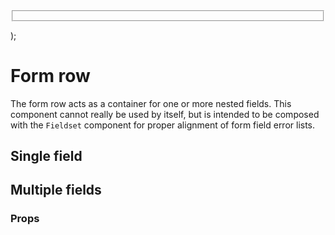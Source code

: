 

  <form>
    <Fieldset>
      <Story />
    </Fieldset>
  </form>
);

<Meta title="Admin/Django/FormRow" component={FormRow} decorators={[FormDecorator]} />

# Form row

The form row acts as a container for one or more nested fields. This component cannot really be used
by itself, but is intended to be composed with the `Fieldset` component for proper alignment of form
field error lists.

## Single field

<Canvas>
  <Story name="Single field">
    <FormRow fields={['field1']}>
      <Field errors={['Foo']} name="field1" label="Input field" helpText="Lorem ipsum">
        <TextInput />
      </Field>
    </FormRow>
  </Story>
</Canvas>

## Multiple fields

<Canvas>
  <Story name="Multiple fields">
    <FormRow fields={['field1', 'field2']}>
      <Field
        fieldBox
        errors={['some error']}
        name="field1"
        label="Input field 1"
        helpText="Lorem ipsum"
      >
        <TextInput />
      </Field>
      <Field fieldBox name="field2" label="Input field 2" helpText="Lorem ipsum">
        <TextInput />
      </Field>
    </FormRow>
  </Story>
</Canvas>

### Props

<ArgsTable of={FormRow} />
